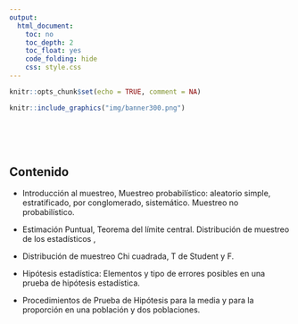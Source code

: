 ```yaml
---
output:
  html_document:
    toc: no
    toc_depth: 2
    toc_float: yes
    code_folding: hide
    css: style.css
---
```


```r
knitr::opts_chunk$set(echo = TRUE, comment = NA)
```

```r
knitr::include_graphics("img/banner300.png")
```
<!-- <br/><br/> -->

<!-- # **Introducción** -->

<!-- La inferencia estadística es una de las herramientas mas fuertes de la estadística que  permite la generalización de los resultados  obtenidos  en una muestra a  toda  la población. En este módulo encontraras los procedimientos que te permitirán realizar una correcta inferencia de tus datos. -->


<!-- <br/><br/><br/> -->

<!-- # **Objetivo** -->

<!-- Al finalizar el módulo el estudiante estará en capacidad de RECONOCER, INFERIR y CONSTRASTAR a partir de la estimación a través de INTERVALOS DE CONFIANZA  y PRUEBAS DE HIPOTESIS, permitiendo incorporar estas herramientas estadísticas a la toma de decisiones. -->



<br/><br/><br/>

## **Contenido**

* Introducción al muestreo, Muestreo probabilístico: aleatorio simple, estratificado, por conglomerado, sistemático.  Muestreo no probabilístico. 


* Estimación Puntual, Teorema del límite central. Distribución de muestreo de los estadísticos , 





* Distribución de muestreo Chi cuadrada, T de Student  y F.

* Hipótesis estadística: Elementos y tipo de errores posibles en una prueba de hipótesis estadística. 

* Procedimientos de Prueba de Hipótesis para la media y para la proporción en una población y dos poblaciones.



